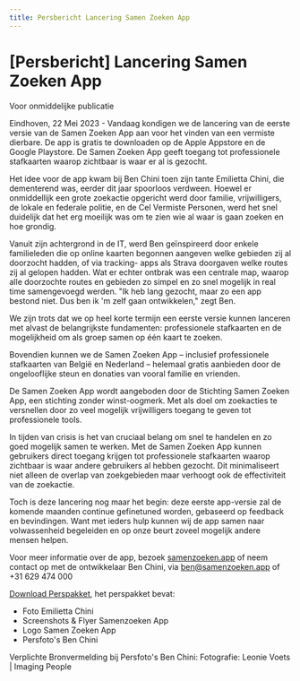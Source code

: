 ```yaml
---
title: Persbericht Lancering Samen Zoeken App
---
```


#  [Persbericht] Lancering Samen Zoeken App

Voor onmiddelijke publicatie

Eindhoven, 22 Mei 2023 -  Vandaag kondigen we de lancering van de eerste versie van de Samen Zoeken App aan voor het vinden van een vermiste dierbare. 
De app is gratis te downloaden op de Apple Appstore en de Google Playstore.
De Samen Zoeken App geeft toegang tot professionele stafkaarten waarop zichtbaar is waar er al is gezocht.

Het idee voor de app kwam bij Ben Chini toen zijn tante Emilietta Chini, die dementerend was, eerder dit jaar spoorloos verdween.
Hoewel er onmiddellijk een grote zoekactie opgericht werd door familie, vrijwilligers, de lokale en federale politie, en de Cel Vermiste Personen, 
werd het snel duidelijk dat het erg moeilijk was om te zien wie al waar is gaan zoeken en hoe grondig.

Vanuit zijn achtergrond in de IT, werd Ben geïnspireerd door enkele familieleden die op online kaarten begonnen aangeven welke gebieden zij al doorzocht hadden, 
of via tracking- apps als Strava doorgaven welke routes zij al gelopen hadden. 
Wat er echter ontbrak was een centrale map, waarop alle doorzochte routes en gebieden zo simpel en zo snel mogelijk in real time samengevoegd werden. 
"Ik heb lang gezocht, maar zo een app bestond niet. Dus ben ik 'm zelf gaan ontwikkelen," zegt Ben.

We zijn trots dat we op heel korte termijn een eerste versie kunnen lanceren met alvast de belangrijkste fundamenten: professionele stafkaarten en de mogelijkheid om als groep samen op één kaart te zoeken.

Bovendien kunnen we de Samen Zoeken App – inclusief professionele stafkaarten van België en Nederland – helemaal gratis aanbieden door de ongelooflijke steun en donaties van vooral familie en vrienden.

De Samen Zoeken App wordt aangeboden door de Stichting Samen Zoeken App, een stichting zonder winst-oogmerk. 
Met als doel om zoekacties te versnellen door zo veel mogelijk vrijwilligers toegang te geven tot professionele tools.

In tijden van crisis is het van cruciaal belang om snel te handelen en zo goed mogelijk samen te werken. 
Met de Samen Zoeken App kunnen gebruikers direct toegang krijgen tot professionele stafkaarten waarop zichtbaar is waar andere gebruikers al hebben gezocht.
Dit minimaliseert niet alleen de overlap van zoekgebieden maar verhoogt ook de effectiviteit van de zoekactie.

Toch is deze lancering nog maar het begin: deze eerste app-versie zal de komende maanden continue gefinetuned worden, gebaseerd op feedback en bevindingen. 
Want met ieders hulp kunnen wij de app samen naar volwassenheid begeleiden en op onze beurt zoveel mogelijk andere mensen helpen.

[comment]: # (Deze week zal ook de Nederlandse politie een initiatief met een dezelfde naam en een gelijkaardig doel lanceren: de website samenzoeken.nl. Via deze website kunnen mensen advies en informatie vinden over wat te doen bij een mogelijke vermissing: hoe maak je flyers, wie moet je precies contacteren, en welke stappen kun je best ondernemen.)
[comment]: # (De Stichting omarmt het initiatief van de Nederlandse politie: Op deze manier kan er meer informatie centraal worden aangeboden aan families, vrienden en vrijwilligers, want zij zitten vaak met de handen in het haar bij een vermissing.)

Voor meer informatie over de app, bezoek [samenzoeken.app](https://samenzoeken.app) of neem contact op met de ontwikkelaar Ben Chini, via ben@samenzoeken.app of +31 629 474 000

[Download Perspakket](/pers.zip), het perspakket bevat: 
* Foto Emilietta Chini
* Screenshots & Flyer Samenzoeken App
* Logo Samen Zoeken App
* Persfoto's Ben Chini

Verplichte Bronvermelding bij Persfoto's Ben Chini:
Fotografie: Leonie Voets | Imaging People
